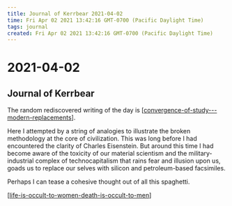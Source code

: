 ```yaml
---
title: Journal of Kerrbear 2021-04-02
time: Fri Apr 02 2021 13:42:16 GMT-0700 (Pacific Daylight Time)
tags: journal
created: Fri Apr 02 2021 13:42:16 GMT-0700 (Pacific Daylight Time)
---
```


# 2021-04-02

## Journal of Kerrbear

The random rediscovered writing of the day is [[convergence-of-study---modern-replacements]].

Here I attempted by a string of analogies to illustrate the broken methodology at the core of civilization. This was long before I had encountered the clarity of Charles Eisenstein. But around this time I had become aware of the toxicity of our material scientism and the military-industrial complex of technocapitalism that rains fear and illusion upon us, goads us to replace our selves with silicon and petroleum-based facsimiles.

Perhaps I can tease a cohesive thought out of all this spaghetti.

[[life-is-occult-to-women-death-is-occult-to-men]]

[//begin]: # "Autogenerated link references for markdown compatibility"
[convergence-of-study---modern-replacements]: ../resources/Technology/convergence-of-study---modern-replacements "Convergence of Study - Modern Replacements"
[life-is-occult-to-women-death-is-occult-to-men]: life-is-occult-to-women-death-is-occult-to-men "life is occult to women, death is occult to men"
[//end]: # "Autogenerated link references"